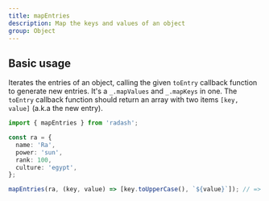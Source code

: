 ```yaml
---
title: mapEntries
description: Map the keys and values of an object
group: Object
---
```


## Basic usage

Iterates the entries of an object, calling the given `toEntry` callback function to generate new entries. It's a `_.mapValues` and `_.mapKeys` in one. The `toEntry` callback function should return an array with two items `[key, value]` (a.k.a the new entry).

```ts
import { mapEntries } from 'radash';

const ra = {
  name: 'Ra',
  power: 'sun',
  rank: 100,
  culture: 'egypt',
};

mapEntries(ra, (key, value) => [key.toUpperCase(), `${value}`]); // => { NAME: 'Ra', POWER: 'sun', RANK: '100', CULTURE: 'egypt' }
```
